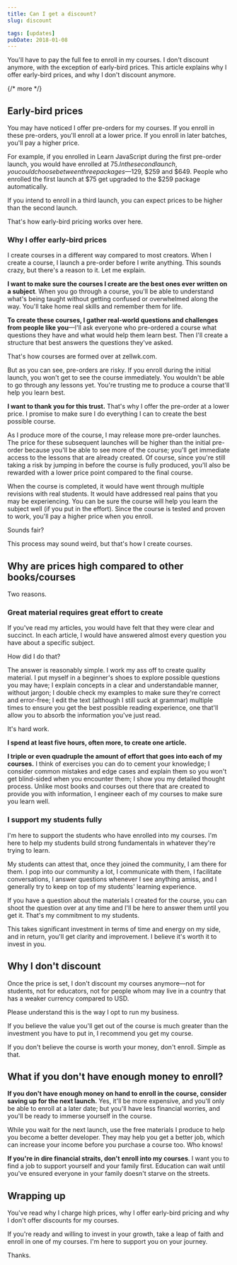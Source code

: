 ```yaml
---
title: Can I get a discount?
slug: discount

tags: [updates]
pubDate: 2018-01-08
---
```


You'll have to pay the full fee to enroll in my courses. I don't discount anymore, with the exception of early-bird prices. This article explains why I offer early-bird prices, and why I don't discount anymore.

{/* more */}

<div class='jsCkClone' data-should-not-clone></div>

## Early-bird prices

You may have noticed I offer pre-orders for my courses. If you enroll in these pre-orders, you'll enroll at a lower price. If you enroll in later batches, you'll pay a higher price.

For example, if you enrolled in Learn JavaScript during the first pre-order launch, you would have enrolled at $75. In the second launch, you could choose between three packages—$129, $259 and $649. People who enrolled the first launch at $75 get upgraded to the $259 package automatically.

If you intend to enroll in a third launch, you can expect prices to be higher than the second launch.

That's how early-bird pricing works over here.

### Why I offer early-bird prices

I create courses in a different way compared to most creators. When I create a course, I launch a pre-order before I write anything. This sounds crazy, but there's a reason to it. Let me explain.

**I want to make sure the courses I create are the best ones ever written on a subject**. When you go through a course, you'll be able to understand what's being taught without getting confused or overwhelmed along the way. You'll take home real skills and remember them for life.

**To create these courses, I gather real-world questions and challenges from people like you**—I'll ask everyone who pre-ordered a course what questions they have and what would help them learn best. Then I'll create a structure that best answers the questions they've asked.

That's how courses are formed over at zellwk.com.

But as you can see, pre-orders are risky. If you enroll during the initial launch, you won't get to see the course immediately. You wouldn't be able to go through any lessons yet. You're trusting me to produce a course that'll help you learn best.

**I want to thank you for this trust.** That's why I offer the pre-order at a lower price. I promise to make sure I do everything I can to create the best possible course.

As I produce more of the course, I may release more pre-order launches. The price for these subsequent launches will be higher than the initial pre-order because you'll be able to see more of the course; you'll get immediate access to the lessons that are already created. Of course, since you're still taking a risk by jumping in before the course is fully produced, you'll also be rewarded with a lower price point compared to the final course.

When the course is completed, it would have went through multiple revisions with real students. It would have addressed real pains that you may be experiencing. You can be sure the course will help you learn the subject well (if you put in the effort). Since the course is tested and proven to work, you'll pay a higher price when you enroll.

Sounds fair?

This process may sound weird, but that's how I create courses.

## Why are prices high compared to other books/courses

Two reasons.

### Great material requires great effort to create

If you've read my articles, you would have felt that they were clear and succinct. In each article, I would have answered almost every question you have about a specific subject.

How did I do that?

The answer is reasonably simple. I work my ass off to create quality material. I put myself in a beginner's shoes to explore possible questions you may have; I explain concepts in a clear and understandable manner, without jargon; I double check my examples to make sure they're correct and error-free; I edit the text (although I still suck at grammar) multiple times to ensure you get the best possible reading experience, one that'll allow you to absorb the information you've just read.

It's hard work.

**I spend at least five hours, often more, to create one article.**

**I triple or even quadruple the amount of effort that goes into each of my courses.** I think of exercises you can do to cement your knowledge; I consider common mistakes and edge cases and explain them so you won't get blind-sided when you encounter them; I show you my detailed thought process. Unlike most books and courses out there that are created to provide you with information, I engineer each of my courses to make sure you learn well.

### I support my students fully

I'm here to support the students who have enrolled into my courses. I'm here to help my students build strong fundamentals in whatever they're trying to learn.

My students can attest that, once they joined the community, I am there for them. I pop into our community a lot, I communicate with them, I facilitate conversations, I answer questions whenever I see anything amiss, and I generally try to keep on top of my students' learning experience.

If you have a question about the materials I created for the course, you can shoot the question over at any time and I'll be here to answer them until you get it. That's my commitment to my students.

This takes significant investment in terms of time and energy on my side, and in return, you'll get clarity and improvement. I believe it's worth it to invest in you.

## Why I don't discount

Once the price is set, I don't discount my courses anymore—not for students, not for educators, not for people whom may live in a country that has a weaker currency compared to USD.

Please understand this is the way I opt to run my business.

If you believe the value you'll get out of the course is much greater than the investment you have to put in, I recommend you get my course.

If you don't believe the course is worth your money, don't enroll. Simple as that.

## What if you don't have enough money to enroll?

**If you don't have enough money on hand to enroll in the course, consider saving up for the next launch.** Yes, it'll be more expensive, and you'll only be able to enroll at a later date; but you'll have less financial worries, and you'll be ready to immerse yourself in the course.

While you wait for the next launch, use the free materials I produce to help you become a better developer. They may help you get a better job, which can increase your income before you purchase a course too. Who knows!

**If you're in dire financial straits, don't enroll into my courses**. I want you to find a job to support yourself and your family first. Education can wait until you've ensured everyone in your family doesn't starve on the streets.

## Wrapping up

You've read why I charge high prices, why I offer early-bird pricing and why I don't offer discounts for my courses.

If you're ready and willing to invest in your growth, take a leap of faith and enroll in one of my courses. I'm here to support you on your journey.

Thanks.
